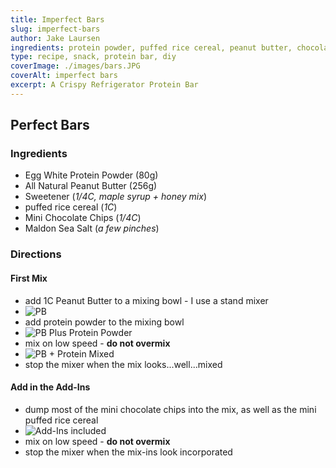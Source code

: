 ```yaml
---
title: Imperfect Bars
slug: imperfect-bars
author: Jake Laursen
ingredients: protein powder, puffed rice cereal, peanut butter, chocolate chips, nutella, salt
type: recipe, snack, protein bar, diy
coverImage: ./images/bars.JPG
coverAlt: imperfect bars
excerpt: A Crispy Refrigerator Protein Bar
---
```



## Perfect Bars

### Ingredients

- Egg White Protein Powder (80g)
- All Natural Peanut Butter (256g)
- Sweetener (_1/4C, maple syrup + honey mix_)
- puffed rice cereal (_1C_)
- Mini Chocolate Chips (_1/4C_)
- Maldon Sea Salt (_a few pinches_)

### Directions

#### First Mix

- add 1C Peanut Butter to a mixing bowl - I use a stand mixer
- ![PB](./images/1-cup-pb.JPG)
- add protein powder to the mixing bowl
- ![PB Plus Protein Powder](./images/add-protein.JPG)
- mix on low speed - **do not overmix**
- ![PB + Protein Mixed](./images/mix-pb-and-protein-done.JPG)
- stop the mixer when the mix looks...well...mixed

#### Add in the Add-Ins

- dump most of the mini chocolate chips into the mix, as well as the mini puffed rice cereal
- ![Add-Ins included](./images/add-ins.JPG)
- mix on low speed - **do not overmix**
- stop the mixer when the mix-ins look incorporated
